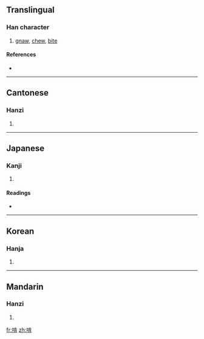 ==Translingual==

===Han character===
{{Han char|rn=30|rad=口|as=08|sn=11|four=6102<sub>7</sub>|canj=口卜一月 (RYMB)}}

# [[gnaw]], [[chew]], [[bite]]

====References====
* {{Han ref|kx=0194.270|dkj=03798|dj=0415.040|hdz=10639.080|uh=5543|ud=21827|bh=B0D9|bd=45273}}

----

==Cantonese==

===Hanzi===
{{yue-hanzi|jyut=|y=hang2}}

# {{defn|Cantonese}}

----

==Japanese==

===Kanji===
{{ja-kanji|grade=|rs=口08}}

# {{defn|Japanese}}

====Readings====
* {{ja-readings|on=[[しゅう]] (shū)|kun=}}

----

==Korean==

===Hanja===
{{ko-hanja|hangeul=삽|rv=sap|mr=sap}}

# {{defn|Korean}}

----

==Mandarin==

===Hanzi===
{{cmn-hanzi|pin=[[kěn]] ([[ken3]])|wg=k'en<sup>3</sup>}}

# {{defn|Mandarin}}

[[fr:啃]]
[[zh:啃]]